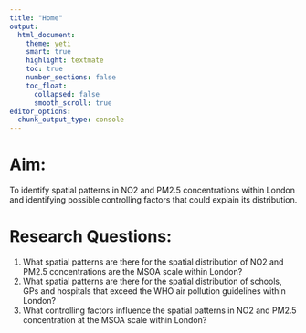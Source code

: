 ```yaml
---
title: "Home"
output: 
  html_document:
    theme: yeti
    smart: true
    highlight: textmate
    toc: true
    number_sections: false
    toc_float:
      collapsed: false
      smooth_scroll: true
editor_options: 
  chunk_output_type: console
---
```

# Aim: 
To identify spatial patterns in NO2 and PM2.5 concentrations within London and identifying possible controlling factors that could explain its distribution.

# Research Questions:
1.	What spatial patterns are there for the spatial distribution of NO2 and PM2.5 concentrations are the MSOA scale within London?
2.	What spatial patterns are there for the spatial distribution of schools, GPs and hospitals that exceed the WHO air pollution guidelines within London?
3.	What controlling factors influence the spatial patterns in NO2 and PM2.5 concentration at the MSOA scale within London?
